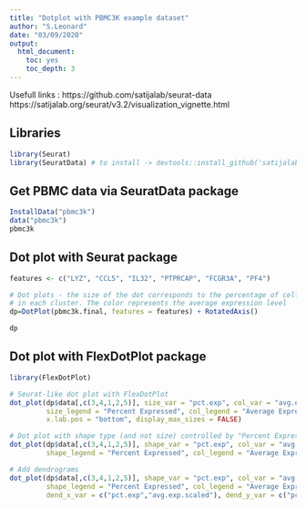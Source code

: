 ```yaml
---
title: "Dotplot with PBMC3K example dataset"
author: "S.Leonard"
date: "03/09/2020"
output:
  html_document:
    toc: yes
    toc_depth: 3
---
```


Usefull links :
https://github.com/satijalab/seurat-data
https://satijalab.org/seurat/v3.2/visualization_vignette.html

## Libraries

```r
library(Seurat)
library(SeuratData) # to install -> devtools::install_github('satijalab/seurat-data')

```


## Get PBMC data via SeuratData package

```r
InstallData("pbmc3k")
data("pbmc3k")
pbmc3k
```

## Dot plot with Seurat package 
```r
features <- c("LYZ", "CCL5", "IL32", "PTPRCAP", "FCGR3A", "PF4")

# Dot plots - the size of the dot corresponds to the percentage of cells expressing the feature
# in each cluster. The color represents the average expression level
dp=DotPlot(pbmc3k.final, features = features) + RotatedAxis()

dp
```



## Dot plot with FlexDotPlot package
```r
library(FlexDotPlot)

# Seurat-like dot plot with FlexDotPlot
dot_plot(dp$data[,c(3,4,1,2,5)], size_var = "pct.exp", col_var = "avg.exp.scaled", 
         size_legend = "Percent Expressed", col_legend = "Average Expression",
         x.lab.pos = "bottom", display_max_sizes = FALSE)

# Dot plot with shape type (and not size) controlled by "Percent Expressed" parameter 
dot_plot(dp$data[,c(3,4,1,2,5)], shape_var = "pct.exp", col_var = "avg.exp.scaled", 
         shape_legend = "Percent Expressed", col_legend = "Average Expression", x.lab.pos = "bottom")

# Add dendrograms
dot_plot(dp$data[,c(3,4,1,2,5)], shape_var = "pct.exp", col_var = "avg.exp.scaled", 
         shape_legend = "Percent Expressed", col_legend = "Average Expression", x.lab.pos = "bottom", 
         dend_x_var = c("pct.exp","avg.exp.scaled"), dend_y_var = c("pct.exp","avg.exp.scaled"), hclust_method = "ward.D2")
```


